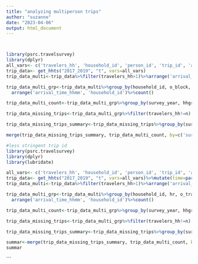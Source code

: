 ```yaml
---
title: "analyzing multiperson trips"
author: "suzanne"
date: "2023-04-06"
output: html_document
---
```

```r

```


```r

```


```r
library(psrc.travelsurvey)
library(dplyr)
all_vars<- c('travelers_hh', 'household_id', 'person_id', 'trip_id', 'arrival_time_hhmm', 'o_block', 'd_block', 'survey_year', 'hhgroup')
trip_data<- get_hhts("2017_2019", "t", vars=all_vars)
trip_data_multi<-trip_data%>%filter(travelers_hh>1)%>%arrange('arrival_time_hhmm', 'household_id')

trip_data_multi_grp<-trip_data_multi%>%group_by(household_id, o_block, d_block,arrival_time_hhmm, travelers_hh, survey_year, hhgroup)%>%
  arrange('arrival_time_hhmm', 'household_id')%>%count()

trip_data_multi_count<-trip_data_multi_grp%>%group_by(survey_year, hhgroup)%>%count()

trip_data_missing_trips<-trip_data_multi_grp%>%filter(travelers_hh!=n)

trip_data_missing_trips_summary<-trip_data_missing_trips%>%group_by(survey_year, hhgroup)%>%count()

merge(trip_data_missing_trips_summary, trip_data_multi_count, by=c('survey_year', 'hhgroup'), suffixes=c('non matching travelers_hh and num trips', 'all joint trips'))


```
```r
#less stringent trip id
library(psrc.travelsurvey)
library(dplyr)
library(lubridate)

all_vars<- c('travelers_hh', 'household_id', 'person_id', 'trip_id', 'arrival_time_hhmm', 'o_tract10', 'd_tract10', 'survey_year', 'hhgroup')
trip_data<- get_hhts("2017_2019", "t", vars=all_vars)%>%mutate(time=parse_date_time(arrival_time_hhmm, "%H:%M% %p"))
trip_data_multi<-trip_data%>%filter(travelers_hh>1)%>%arrange('arrival_time_hhmm', 'household_id')%>%mutate(hr=lubridate::hour(time))

trip_data_multi_grp<-trip_data_multi%>%group_by(household_id, hr, o_tract10, d_tract10, travelers_hh, survey_year, hhgroup)%>%
  arrange('arrival_time_hhmm', 'household_id')%>%count()

trip_data_multi_count<-trip_data_multi_grp%>%group_by(survey_year, hhgroup)%>%count()

trip_data_missing_trips<-trip_data_multi_grp%>%filter(travelers_hh!=n)

trip_data_missing_trips_summary<-trip_data_missing_trips%>%group_by(survey_year, hhgroup)%>%count()

summar<-merge(trip_data_missing_trips_summary, trip_data_multi_count, by=c('survey_year', 'hhgroup'), suffixes=c('non matching travelers_hh and num trips', 'all joint trips'))
summar

```

```


